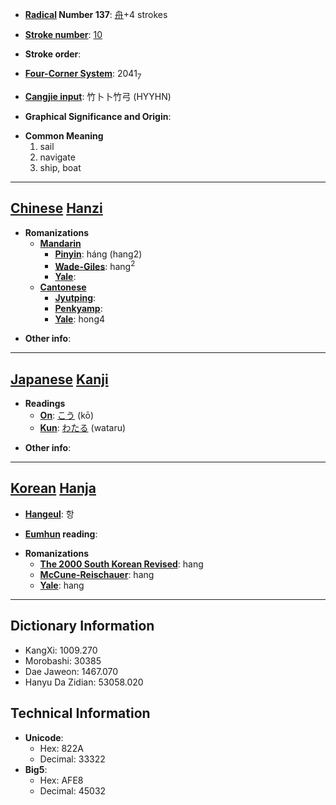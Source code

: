 * '''[[Wiktionary:Chinese radical index| Radical]] Number 137''': [[Wiktionary:Chinese radical index 舟|舟]]+4 strokes

* '''[[Wiktionary:Chinese total strokes index|Stroke number]]''': [[Wiktionary:Chinese total strokes index 10|10]]

* '''Stroke order''': 

* '''[[Wiktionary:Chinese four corner index|Four-Corner System]]''': 2041<sub>7</sub>

* '''[[Wiktionary:Chinese Cangjie index|Cangjie input]]''': 竹卜卜竹弓 (HYYHN)

* '''Graphical Significance and Origin''': 

* '''Common Meaning'''
*#sail
*# navigate
*# ship, boat


----

== [[Chinese]] [[Hanzi]] ==

* '''Romanizations'''
** '''[[Mandarin]]'''
*** '''[[Pinyin]]''': háng (hang2)
*** '''[[Wade-Giles]]''': hang<sup>2</sup>
*** '''[[Yale]]''': 
** '''[[Cantonese]]'''
*** '''[[Jyutping]]''':
*** '''[[Penkyamp]]''': 
*** '''[[Yale]]''': hong4

* '''Other info''': 

----

== [[Japanese]] [[Kanji]] ==

* '''Readings'''
** '''[[On]]''': [[こう]] (kō)
** '''[[Kun]]''': [[わたる]] (wataru)

* '''Other info''':  

----

== [[Korean]] [[Hanja]] ==

* '''[[Hangeul]]''': 항

* '''[[Eumhun]] reading''': 

* '''Romanizations'''
** '''[[The 2000 South Korean Revised Romanization|The 2000 South Korean Revised]]''': hang
** '''[[McCune-Reischauer]]''': hang
** '''[[Yale]]''': hang

----

== Dictionary Information ==

* KangXi: 1009.270
* Morobashi: 30385
* Dae Jaweon: 1467.070
* Hanyu Da Zidian: 53058.020

== Technical Information ==

* '''Unicode''':
** Hex: 822A
** Decimal: 33322
* '''Big5''':
** Hex: AFE8
** Decimal: 45032